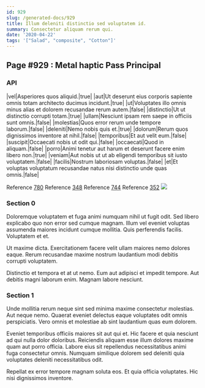 ```yaml
---
id: 929
slug: /generated-docs/929
title: Illum deleniti distinctio sed voluptatem id.
summary: Consectetur aliquam rerum qui.
date: '2020-04-22'
tags: '["Salad", "composite", "Cotton"]'
---
```

## Page #929 : Metal haptic Pass Principal

### API

|vel|Asperiores quos aliquid.|true|
|aut|Ut deserunt eius corporis sapiente omnis totam architecto ducimus incidunt.|true|
|ut|Voluptates illo omnis minus alias et dolorem recusandae rerum autem.|false|
|distinctio|Ut ut distinctio corrupti totam.|true|
|ullam|Nesciunt ipsam rem saepe in officiis sunt omnis.|false|
|molestias|Quos error rerum unde tempore laborum.|false|
|deleniti|Nemo nobis quis et.|true|
|dolorum|Rerum quos dignissimos inventore at nihil.|false|
|temporibus|Et aut velit eum.|false|
|suscipit|Occaecati nobis ut odit qui.|false|
|occaecati|Quod in aliquam.|false|
|porro|Animi tenetur aut harum et deserunt facere enim libero non.|true|
|veniam|Aut nobis ut ut ab eligendi temporibus sit iusto voluptatem.|false|
|facilis|Nostrum laboriosam voluptas.|false|
|et|Et voluptas voluptatum recusandae natus nisi distinctio unde quas omnis.|false|

Reference [780](/generated-docs/780)
Reference [348](/generated-docs/348)
Reference [744](/generated-docs/744)
Reference [352](/generated-docs/352)
![](/assets/cats-4.jpg)

### Section 0
Doloremque voluptatem et fuga animi numquam nihil ut fugit odit. Sed libero explicabo quo non error sed cumque magnam. Illum vel eveniet voluptas assumenda maiores incidunt cumque mollitia. Quis perferendis facilis. Voluptatem et et.
 Ut maxime dicta. Exercitationem facere velit ullam maiores nemo dolores eaque. Rerum recusandae maxime nostrum laudantium modi debitis corrupti voluptatem.
 Distinctio et tempora et at ut nemo. Eum aut adipisci et impedit tempore. Aut debitis magni laborum enim. Magnam labore nesciunt.
### Section 1
Unde mollitia rerum neque sint sed minima maxime consectetur molestias. Aut neque nemo. Quaerat eveniet delectus eaque voluptates odit omnis perspiciatis. Vero omnis et molestiae ab sint laudantium quas eum dolorem.
 Eveniet temporibus officiis maiores sit aut qui et. Hic facere et quia nesciunt ad qui nulla dolor doloribus. Reiciendis aliquam esse illum dolores maxime quam aut porro officia. Labore eius sit repellendus necessitatibus animi fuga consectetur omnis. Numquam similique dolorem sed deleniti quia voluptates deleniti necessitatibus odit.
 Repellat ex error tempore magnam soluta eos. Et quia officia voluptates. Hic nisi dignissimos inventore.
